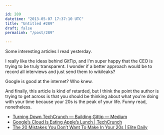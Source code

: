 ```yaml
---

id: 289
datetime: "2013-05-07 17:37:10 UTC"
title: "Untitled #289"
draft: false
permalink: "/post/289"

---
```


Some interesting articles I read yesterday. 

I really like the ideas behind GitTip, and I'm super happy that the CEO is trying to be truly transparent. I wonder if a better approach would be to record all interviews and just send them to wikileaks? 

Google is good at the internet? Who knew.

And finally, this article is kind of retarded, but I think the point the author is trying to get across is that you should be thinking about what you're doing with your time because your 20s is the peak of your life. Funny read, nonetheless.  

 
 * [Turning Down TechCrunch — Building Gittip — Medium](https://medium.com/building-gittip/5886749a4ded)
 * [Google’s Cloud Is Eating Apple’s Lunch | TechCrunch](http://techcrunch.com/2013/05/04/googles-cloud-is-eating-apples-lunch/)
 * [The 20 Mistakes You Don’t Want To Make In Your 20s | Elite Daily](http://elitedaily.com/life/the-20-mistakes-you-dont-want-to-make-in-your-20s/)



